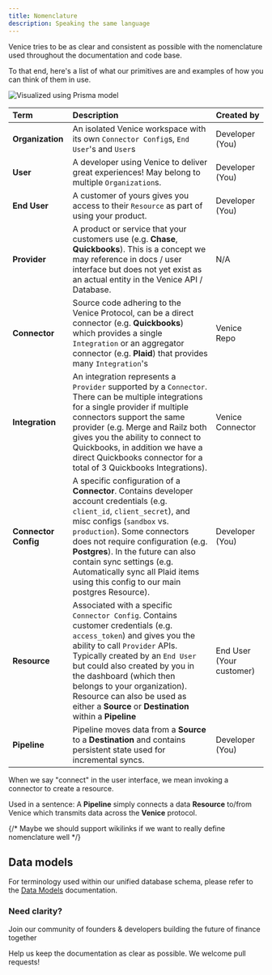 ```yaml
---
title: Nomenclature
description: Speaking the same language
---
```


Venice tries to be as clear and consistent as possible with the nomenclature
used throughout the documentation and code base.

To that end, here's a list of what our primitives are and examples of how you
can think of them in use.

![Visualized using Prisma model](../images/models.svg)

| Term                              | Description                                                                                                                                                                                                                                                                                                                                                                                                         | Created by               |
| :-------------------------------- | :------------------------------------------------------------------------------------------------------------------------------------------------------------------------------------------------------------------------------------------------------------------------------------------------------------------------------------------------------------------------------------------------------------------ | ------------------------ |
| <strong>Organization</strong>     | An isolated Venice workspace with its own `Connector Config`s, `End User`'s and `User`s                                                                                                                                                                                                                                                                                                                             | Developer (You)          |
| <strong>User</strong>             | A developer using Venice to deliver great experiences! May belong to multiple `Organization`s.                                                                                                                                                                                                                                                                                                                      | Developer (You)          |
| <strong>End User</strong>         | A customer of yours gives you access to their `Resource` as part of using your product.                                                                                                                                                                                                                                                                                                                             | Developer (You)          |
| <strong>Provider</strong>         | A product or service that your customers use (e.g. **Chase**, **Quickbooks**). This is a concept we may reference in docs / user interface but does not yet exist as an actual entity in the Venice API / Database.                                                                                                                                                                                                 | N/A                      |
| <strong>Connector</strong>        | Source code adhering to the <string>Venice Protocol</string>, can be a direct connector (e.g. **Quickbooks**) which provides a single `Integration` or an aggregator connector (e.g. **Plaid**) that provides many `Integration`'s                                                                                                                                                                                  | Venice Repo              |
| <strong>Integration</strong>      | An integration represents a `Provider` supported by a `Connector`. There can be multiple integrations for a single provider if multiple connectors support the same provider (e.g. Merge and Railz both gives you the ability to connect to Quickbooks, in addition we have a direct Quickbooks connector for a total of 3 Quickbooks Integrations).                                                                | Venice Connector         |
| <strong>Connector Config</strong> | A specific configuration of a <strong>Connector</strong>. Contains developer account credentials (e.g. `client_id`, `client_secret`), and misc configs (`sandbox` vs. `production`). Some connectors does not require configuration (e.g. **Postgres**). In the future can also contain sync settings (e.g. Automatically sync all Plaid items using this config to our main postgres Resource).                    | Developer (You)          |
| <strong>Resource</strong>         | Associated with a specific `Connector Config`. Contains customer credentials (e.g. `access_token`) and gives you the ability to call `Provider` APIs. Typically created by an `End User` but could also created by you in the dashboard (which then belongs to your organization). Resource can also be used as either a <strong>Source</strong> or <strong>Destination</strong> within a <strong>Pipeline</strong> | End User (Your customer) |
| <strong>Pipeline</strong>         | Pipeline moves data from a <strong>Source</strong> to a <strong>Destination</strong> and contains persistent state used for incremental syncs.                                                                                                                                                                                                                                                                      | Developer (You)          |

When we say "connect" in the user interface, we mean invoking a connector to create a resource.

Used in a sentence:
A <strong>Pipeline</strong> simply connects a data <strong>Resource</strong> to/from Venice which transmits data across the <strong>Venice</strong> protocol.

{/* Maybe we should support wikilinks if we want to really define nomenclature well */}

## Data models

For terminology used within our unified database schema, please refer to the [Data Models](/technical/data-models) documentation.

### Need clarity?

<Card
  title="Join our community"
  icon="discord"
  href="https://discord.gg/gTMch6Gn2u">
  Join our community of founders & developers building the future of finance
  together
</Card>

<Card
  title="Improve the documentation"
  icon="github"
  href="https://github.com/usevenice/venice">
  Help us keep the documentation as clear as possible. We welcome pull requests!
</Card>
